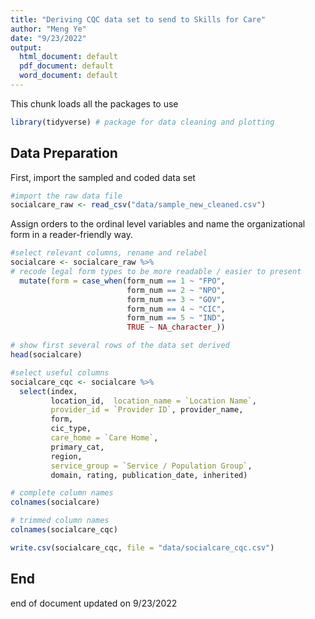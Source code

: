 ```yaml
---
title: "Deriving CQC data set to send to Skills for Care"
author: "Meng Ye"
date: "9/23/2022"
output:
  html_document: default
  pdf_document: default
  word_document: default
---
```




This chunk loads all the packages to use

```r
library(tidyverse) # package for data cleaning and plotting
```



## Data Preparation

First, import the sampled and coded data set

```r
#import the raw data file
socialcare_raw <- read_csv("data/sample_new_cleaned.csv")
```

Assign orders to the ordinal level variables and name the organizational form in a reader-friendly way. 

```r
#select relevant columns, rename and relabel 
socialcare <- socialcare_raw %>% 
# recode legal form types to be more readable / easier to present
  mutate(form = case_when(form_num == 1 ~ "FPO",
                          form_num == 2 ~ "NPO",
                          form_num == 3 ~ "GOV",
                          form_num == 4 ~ "CIC",
                          form_num == 5 ~ "IND",
                          TRUE ~ NA_character_)) 

# show first several rows of the data set derived 
head(socialcare)

```


```r
#select useful columns
socialcare_cqc <- socialcare %>% 
  select(index,
         location_id,  location_name = `Location Name`,
         provider_id = `Provider ID`, provider_name, 
         form, 
         cic_type,
         care_home = `Care Home`,
         primary_cat, 
         region,
         service_group = `Service / Population Group`,
         domain, rating, publication_date, inherited)
```


```r
# complete column names
colnames(socialcare)
```


```r
# trimmed column names
colnames(socialcare_cqc)

```


```r
write.csv(socialcare_cqc, file = "data/socialcare_cqc.csv")
```

## End

end of document updated on 9/23/2022



